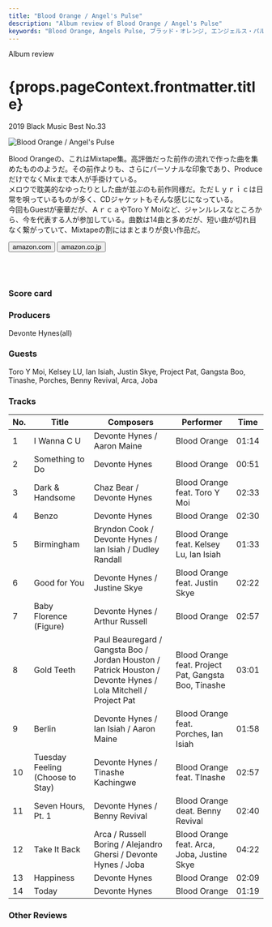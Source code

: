 ```yaml
---
title: "Blood Orange / Angel's Pulse"
description: "Album review of Blood Orange / Angel's Pulse"
keywords: "Blood Orange, Angels Pulse, ブラッド・オレンジ, エンジェルス・パルス"
---
```






<p className="largeP">Album review</p>
<h1 className="h1--no--margin">{props.pageContext.frontmatter.title}</h1>
<p className="largeP">
  <Link to="/best50/2019/">2019 Black Music Best No.33</Link>
</p>

<Row  className="image-card-group">
	<Column colMd={3} colLg={4} noGutterMdLeft="">
       <ImageCard>

![Blood Orange / Angel's Pulse](../../images/cd/bloodorange4L.jpg)

</ImageCard>
	</Column>
	<Column colMd={8} colLg={8} noGutterMdLeft="">
	<p>
	Blood Orangeの、これはMixtape集。高評価だった前作の流れで作った曲を集めたもののようだ。その前作よりも、さらにパーソナルな印象であり、ProduceだけでなくMixまで本人が手掛けている。
	<br/>メロウで耽美的なゆったりとした曲が並ぶのも前作同様だ。ただＬｙｒｉｃは日常を唄っているものが多く、CDジャケットもそんな感じになっている。
	<br/>今回もGuestが豪華だが、ＡｒｃａやToro Y Moiなど、ジャンルレスなところから、今を代表する人が参加している。曲数は14曲と多めだが、短い曲が切れ目なく繋がっていて、Mixtapeの割にはまとまりが良い作品だ。
	</p>
	<div>
	  <Button className="button-right-mergin"  href="https://amzn.to/2zbedG5" renderIcon={ArrowUpRight} size='sm' kind='primary'>
      amazon.com
    </Button>
    <Button className="button-right-mergin"  href="https://amzn.to/30yJspB" renderIcon={ArrowUpRight} size='sm' kind='secondary'>
      amazon.co.jp
    </Button>
	</div>
	<a style="display:inline-block;overflow:hidden;background:url(https://linkmaker.itunes.apple.com/ja-jp/lockup.svg?releaseDate=2019-07-12&kind=album&bubble=apple_music&style=mono-black) no-repeat;width:180px;height:45px;" href="https://geo.music.apple.com/jp/album/angels-pulse/1470332876?mt=1&app=music&ls=1&at=11lcug"></a>
	<a style="display:inline-block;overflow:hidden;background:url(https://linkmaker.itunes.apple.com/ja-jp/badge-lrg.svg?releaseDate=2019-07-12T00:00:00Z&kind=album&bubble=itunes_music) no-repeat;width:140px;height:45px;" href="https://geo.music.apple.com/jp/album/angels-pulse/1470332876?app=itunes&at=11lcug"></a>
	</Column>
</Row>
<Row >
	<Column colMd={4} colLg={4} noGutterMdLeft="">
<div>
  <h3>Score card</h3>
	<SliderJS1 value="5" />
  <SliderJS2 value="1" />
	<SliderJS3 value="1" />
  <SliderJS4 value="9" />
</div>
</Column>
<Column colMd={8} colLg={8} noGutterMdLeft="">
<div>
<h3>Producers</h3>
<p>
	Devonte Hynes(all)
</p>
<h3>Guests</h3>
<p>
	Toro Y Moi, Kelsey LU, Ian Isiah, Justin Skye, Project Pat, Gangsta Boo, Tinashe, Porches, Benny Revival, Arca, Joba
</p>
</div>
</Column>
</Row>

<h3>Tracks</h3>

| No. | Title                            | Composers                                                                                                      | Performer                                            | Time  |
| --- | -------------------------------- | -------------------------------------------------------------------------------------------------------------- | ---------------------------------------------------- | ----- |
| 1   | I Wanna C U                      | Devonte Hynes / Aaron Maine                                                                                    | Blood Orange                                         | 01:14 |
| 2   | Something to Do                  | Devonte Hynes                                                                                                  | Blood Orange                                         | 00:51 |
| 3   | Dark & Handsome                  | Chaz Bear / Devonte Hynes                                                                                      | Blood Orange feat. Toro Y Moi                        | 02:33 |
| 4   | Benzo                            | Devonte Hynes                                                                                                  | Blood Orange                                         | 02:30 |
| 5   | Birmingham                       | Bryndon Cook / Devonte Hynes / Ian Isiah / Dudley Randall                                                      | Blood Orange feat. Kelsey Lu, Ian Isiah              | 01:33 |
| 6   | Good for You                     | Devonte Hynes / Justine Skye                                                                                   | Blood Orange feat. Justin Skye                       | 02:22 |
| 7   | Baby Florence (Figure)           | Devonte Hynes / Arthur Russell                                                                                 | Blood Orange                                         | 02:57 |
| 8   | Gold Teeth                       | Paul Beauregard / Gangsta Boo / Jordan Houston / Patrick Houston / Devonte Hynes / Lola Mitchell / Project Pat | Blood Orange feat. Project Pat, Gangsta Boo, Tinashe | 03:01 |
| 9   | Berlin                           | Devonte Hynes / Ian Isiah / Aaron Maine                                                                        | Blood Orange feat. Porches, Ian Isiah                | 01:58 |
| 10  | Tuesday Feeling (Choose to Stay) | Devonte Hynes / Tinashe Kachingwe                                                                              | Blood Orange feat. TInashe                           | 02:57 |
| 11  | Seven Hours, Pt. 1               | Devonte Hynes / Benny Revival                                                                                  | Blood Orange deat. Benny Revival                     | 02:40 |
| 12  | Take It Back                     | Arca / Russell Boring / Alejandro Ghersi / Devonte Hynes / Joba                                                | Blood Orange feat. Arca, Joba, Justine Skye          | 04:22 |
| 13  | Happiness                        | Devonte Hynes                                                                                                  | Blood Orange                                         | 02:09 |
| 14  | Today                            | Devonte Hynes                                                                                                  | Blood Orange                                         | 01:19 |

<h3>Other Reviews</h3>

<Row>
  <Column colMd={3} colLg={3} noGutterMdLeft>
    <Review1 />
  </Column>
  <Column colMd={3} colLg={3} noGutterMdLeft>
    <Review2 />
  </Column>
</Row>
